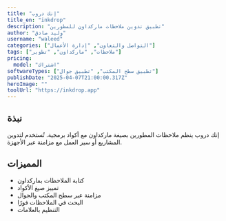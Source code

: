 ---
title: "إنك دروب"
title_en: "inkdrop"
description: "تطبيق تدوين ملاحظات ماركداون للمطورين"
author: "وليد صادق"
username: "waleed"
categories: ["التواصل والتعاون", "إدارة الأعمال"]
tags: ["ملاحظات", "ماركداون", "تطوير"]
pricing:
  model: "اشتراك"
softwareTypes: ["تطبيق سطح المكتب", "تطبيق جوال"]
publishDate: "2025-04-07T21:00:00.317Z"
heroImage: ""
toolUrl: "https://inkdrop.app"
---
## نبذة
إنك دروب ينظم ملاحظات المطورين بصيغة ماركداون مع أكواد برمجية. تُستخدم لتدوين المشاريع أو سير العمل مع مزامنة عبر الأجهزة.

## المميزات
- كتابة الملاحظات بماركداون
- تمييز صيغ الأكواد
- مزامنة عبر سطح المكتب والجوال
- البحث في الملاحظات فورًا
- التنظيم بالعلامات